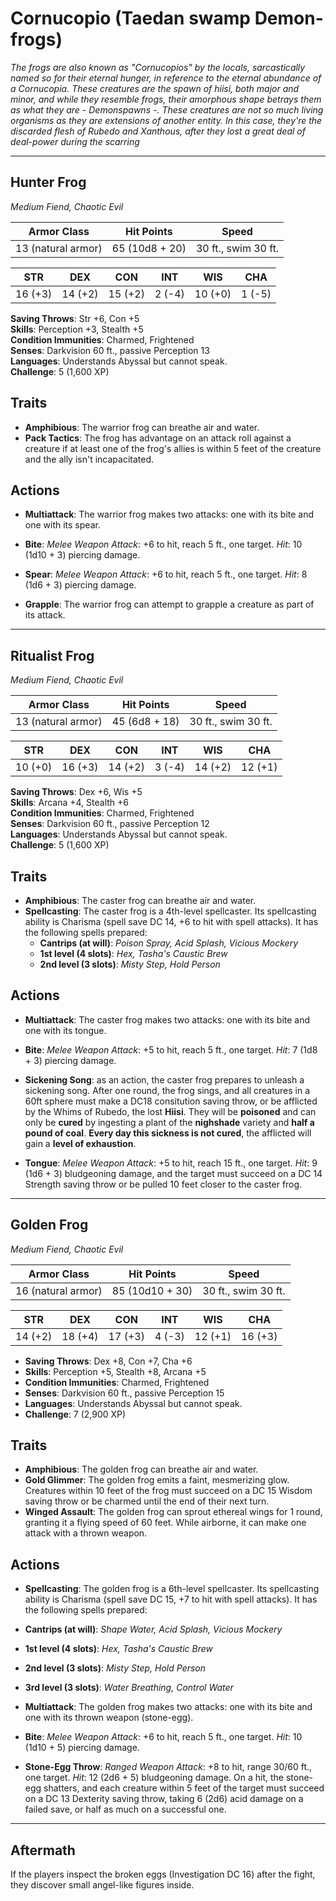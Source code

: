# Cornucopio (Taedan swamp Demon-frogs)

<BlendedImage src="/library/images/Hydroloth.jpg" alt="Frog" />

_The frogs are also known as "Cornucopios" by the locals, sarcastically named so for their eternal hunger, in reference to the eternal abundance of a Cornucopia. These creatures are the spawn of hiisi, both major and minor, and while they resemble frogs, their amorphous shape betrays them as what they are - Demonspawns -. These creatures are not so much living organisms as they are extensions of another entity. In this case, they're the discarded flesh of Rubedo and Xanthous, after they lost a great deal of deal-power during the scarring_

---

## Hunter Frog

_Medium Fiend, Chaotic Evil_

| **Armor Class**    | **Hit Points** | **Speed**           |
| ------------------ | -------------- | ------------------- |
| 13 (natural armor) | 65 (10d8 + 20) | 30 ft., swim 30 ft. |

| **STR** | **DEX** | **CON** | **INT** | **WIS** | **CHA** |
| ------- | ------- | ------- | ------- | ------- | ------- |
| 16 (+3) | 14 (+2) | 15 (+2) | 2 (-4)  | 10 (+0) | 1 (-5)  |

**Saving Throws**: Str +6, Con +5  
**Skills**: Perception +3, Stealth +5  
**Condition Immunities**: Charmed, Frightened  
**Senses**: Darkvision 60 ft., passive Perception 13  
**Languages**: Understands Abyssal but cannot speak.  
**Challenge**: 5 (1,600 XP)

## Traits

- **Amphibious**: The warrior frog can breathe air and water.
- **Pack Tactics**: The frog has advantage on an attack roll against a creature if at least one of the frog's allies is within 5 feet of the creature and the ally isn't incapacitated.

## Actions

- **Multiattack**: The warrior frog makes two attacks: one with its bite and one with its spear.
- **Bite**: _Melee Weapon Attack_: +6 to hit, reach 5 ft., one target. _Hit_: 10 (1d10 + 3) piercing damage.

- **Spear**: _Melee Weapon Attack_: +6 to hit, reach 5 ft., one target. _Hit_: 8 (1d6 + 3) piercing damage.
- **Grapple**: The warrior frog can attempt to grapple a creature as part of its attack.

---

## Ritualist Frog

_Medium Fiend, Chaotic Evil_

| **Armor Class**    | **Hit Points** | **Speed**           |
| ------------------ | -------------- | ------------------- |
| 13 (natural armor) | 45 (6d8 + 18)  | 30 ft., swim 30 ft. |

| **STR** | **DEX** | **CON** | **INT** | **WIS** | **CHA** |
| ------- | ------- | ------- | ------- | ------- | ------- |
| 10 (+0) | 16 (+3) | 14 (+2) | 3 (-4)  | 14 (+2) | 12 (+1) |

**Saving Throws**: Dex +6, Wis +5  
**Skills**: Arcana +4, Stealth +6  
**Condition Immunities**: Charmed, Frightened  
**Senses**: Darkvision 60 ft., passive Perception 12  
**Languages**: Understands Abyssal but cannot speak.  
**Challenge**: 5 (1,600 XP)

## Traits

- **Amphibious**: The caster frog can breathe air and water.
- **Spellcasting**: The caster frog is a 4th-level spellcaster. Its spellcasting ability is Charisma (spell save DC 14, +6 to hit with spell attacks). It has the following spells prepared:
  - **Cantrips (at will)**: _Poison Spray, Acid Splash, Vicious Mockery_
  - **1st level (4 slots)**: _Hex, Tasha's Caustic Brew_
  - **2nd level (3 slots)**: _Misty Step, Hold Person_

## Actions

- **Multiattack**: The caster frog makes two attacks: one with its bite and one with its tongue.
- **Bite**: _Melee Weapon Attack_: +5 to hit, reach 5 ft., one target. _Hit_: 7 (1d8 + 3) piercing damage.

- **Sickening Song**: as an action, the caster frog prepares to unleash a sickening song. After one round, the frog sings, and all creatures in a 60ft sphere must make a DC18 consitution saving throw, or be afflicted by the Whims of Rubedo, the lost **Hiisi**. They will be **poisoned** and can only be **cured** by ingesting a plant of the **nighshade** variety and **half a pound of coal**. **Every day this sickness is not cured**, the afflicted will gain a **level of exhaustion**.

- **Tongue**: _Melee Weapon Attack_: +5 to hit, reach 15 ft., one target. _Hit_: 9 (1d6 + 3) bludgeoning damage, and the target must succeed on a DC 14 Strength saving throw or be pulled 10 feet closer to the caster frog.

---

## Golden Frog

_Medium Fiend, Chaotic Evil_

| **Armor Class**    | **Hit Points**  | **Speed**           |
| ------------------ | --------------- | ------------------- |
| 16 (natural armor) | 85 (10d10 + 30) | 30 ft., swim 30 ft. |

| **STR** | **DEX** | **CON** | **INT** | **WIS** | **CHA** |
| ------- | ------- | ------- | ------- | ------- | ------- |
| 14 (+2) | 18 (+4) | 17 (+3) | 4 (-3)  | 12 (+1) | 16 (+3) |

- **Saving Throws**: Dex +8, Con +7, Cha +6
- **Skills**: Perception +5, Stealth +8, Arcana +5
- **Condition Immunities**: Charmed, Frightened
- **Senses**: Darkvision 60 ft., passive Perception 15
- **Languages**: Understands Abyssal but cannot speak.
- **Challenge**: 7 (2,900 XP)

## Traits

- **Amphibious**: The golden frog can breathe air and water.
- **Gold Glimmer**: The golden frog emits a faint, mesmerizing glow. Creatures within 10 feet of the frog must succeed on a DC 15 Wisdom saving throw or be charmed until the end of their next turn.
- **Winged Assault**: The golden frog can sprout ethereal wings for 1 round, granting it a flying speed of 60 feet. While airborne, it can make one attack with a thrown weapon.

## Actions

- **Spellcasting**: The golden frog is a 6th-level spellcaster. Its spellcasting ability is Charisma (spell save DC 15, +7 to hit with spell attacks). It has the following spells prepared:

- **Cantrips (at will)**: _Shape Water, Acid Splash, Vicious Mockery_
- **1st level (4 slots)**: _Hex, Tasha's Caustic Brew_
- **2nd level (3 slots)**: _Misty Step, Hold Person_
- **3rd level (3 slots)**: _Water Breathing, Control Water_

- **Multiattack**: The golden frog makes two attacks: one with its bite and one with its thrown weapon (stone-egg).
- **Bite**: _Melee Weapon Attack_: +6 to hit, reach 5 ft., one target. _Hit_: 10 (1d10 + 5) piercing damage.

- **Stone-Egg Throw**: _Ranged Weapon Attack_: +8 to hit, range 30/60 ft., one target. _Hit_: 12 (2d6 + 5) bludgeoning damage. On a hit, the stone-egg shatters, and each creature within 5 feet of the target must succeed on a DC 13 Dexterity saving throw, taking 6 (2d6) acid damage on a failed save, or half as much on a successful one.

---

## **Aftermath**

If the players inspect the broken eggs (Investigation DC 16) after the fight, they discover small angel-like figures inside.
